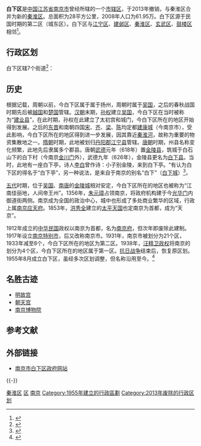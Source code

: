 {{主条目消歧义|白下区现已撤销，与原秦淮区合并为新的'''[[秦淮区|秦淮区]]'''；关于古城池，见[[白下城|白下城]]；古代县份，见[[白下县|白下县]]。}}
{{Infobox China County
| county  = 白下区<br>（已撤销）
| Photo =
| Photoname= [[中山东路_(南京)|中山东路]]夜景
| map = Range of Baixia District.png
| customimage = 
| Pinyin   = 
| Belong = [[江苏省|江苏省]][[南京市|南京市]]
| Types= [[市辖区|市辖区]]
| admincode = 320103
| founded = 
| seat = 
| officerTitle= 
| officer = 
| officerTitle2 = 
| officer2 = 
| division = 乡级区划数
| town= 
| township= 
| subdistrict= 7
| dialect= [[南京话|南京话]]
| post code= 
| phone code = 025
| coordinate = 
| area = 28[[平方公里|平方公里]]
| area land = 
| area water =  
| census yr = 2008
| pop = 61.95万
| density = 
| GDP = 
| web = http://www.njbx.gov.cn
| web_title = 白下区政府网
}}

'''白下区'''是[[中国|中国]][[江苏省|江苏省]][[南京市|南京市]]曾经所辖的一个[[市辖区|市辖区]]，于2013年撤销，与秦淮区合并为新的[[秦淮区|秦淮区]]。总面积为28平方公里，2008年人口为61.95万。白下区源于民国时期的第二区（城东区）。白下区与[[江宁区_(南京市)|江宁区]]、[[建邺区|建邺区]]、[[秦淮区|秦淮区]]、[[玄武区|玄武区]]、[[鼓楼区_(南京市)|鼓楼区]]相邻<ref>{{cite web|author=白下区人民政府|title=地理位置|url=http://www.njbx.gov.cn/col/col159/|accessdate=2012-07-16|deadurl=yes|archiveurl=https://web.archive.org/web/20120905083543/http://www.njbx.gov.cn/col/col159/|archivedate=2012-09-05}}</ref>。

==行政区划==
白下区辖7个街道<ref>{{cite web|author=白下区人民政府|title=行政区划|url=http://www.njbx.gov.cn/col/col1667/|accessdate=2012-07-16|deadurl=yes|archiveurl=https://web.archive.org/web/20120905082630/http://www.njbx.gov.cn/col/col1667/|archivedate=2012-09-05}}</ref>：

{{PRC admin/children|32/01/03}}

==历史==
根据记载，周朝以前，今白下区属于属于扬州，周朝时属于[[吴国|吴国]]，之后的春秋战国时期先后被[[越国|越国]]和[[楚国|楚国]]管辖。[[汉朝|汉朝]]末期，[[孙权|孙权]]建立[[孫吳_(三國)|吴国]]，今白下区在当时被称为“[[建业县|建业县]]”，在此时期，孙权在此建立了太初宫和城门，今白下区所在的地区开始得到发展。之后的[[东晋|东晋]]和南朝四国[[南朝宋|宋]]、[[南朝齐|齐]]、[[南朝梁|梁]]、[[南朝陈|陈]]均定都[[建康城|建康城]]（今南京市），受此影响，今白下区所在的地区得到进一步发展，因其靠近[[秦淮河|秦淮河]]，故称为重要的物资集散地之一。[[隋朝|隋朝]]时期，此地被划归[[丹阳郡|丹阳郡]][[江宁县_(西晋)|江宁县]]管辖。[[唐朝|唐朝]]时期，州县名称变化频繁，此地先后隶属多个郡县。唐朝[[武德|武德]]元年（618年）置[[金陵县|金陵县]]，筑城于白石山下的白下村（今南京[[金川门|金川门]]外），武德九年（626年），金陵县更名为[[白下县|白下县]]。当时，此地有一座白下亭，诗人[[李白|李白]]曾作诗：小子别金陵，来到白下亭。“有认为白下区的得名于“白下亭”，另一种说法，是来自于南京的别名“白下”（[[白下城|白下城]]）<ref>{{Cite web |url=http://news.sina.com.cn/c/2008-07-11/030614146387s.shtml |title=白下城其实不在白下区 |accessdate=2013-12-22 |author= |date=2008年7月11日 |work= |publisher=新浪网，来源：现代快报 |language=Zh-hans |archive-date=2019-08-12 |archive-url=https://web.archive.org/web/20190812103748/http://news.sina.com.cn/c/2008-07-11/030614146387s.shtml |dead-url=no }}</ref>。

[[五代|五代]]时期，位于[[杨吴|吴国]]、[[南唐|南唐]]的[[金陵城|金陵城]]相对安定，今白下区所在的地区也被称为“江南佳丽地，人间帝王州”。1356年，[[朱元璋|朱元璋]]占领南京，将政府机构建于今[[光华门|光华门]]内御道街两侧。南京成为全国的政治中心，城中也形成了多处商业繁华的区域，行政上属[[应天府_(明朝)|南京应天府]]。1853年，[[洪秀全|洪秀全]]建立的[[太平天国|太平天国]]也定南京为首都，成为“天京”。

1912年成立的[[中华民国|中华民国]]政权以南京为首都，名为[[南京府|南京府]]，但次年即废除此建制。1917年设立[[南京特别市|南京特别市]]，后又改称南京市。1931年，南京市被划分为21个区，1933年减至8个，今白下区所在的地区为第二区。1938年，[[汪精卫政权|汪精卫政权]]将南京的划分为4个区，今白下区所在的地区属于第一区。[[抗日战争|抗日战争]]结束后，恢复原区划。1955年8月成立白下区，虽经多次区划调整，但名称沿用至今。<ref>{{cite web|author=白下区人民政府|title=历史沿革|url=http://www.njbx.gov.cn/col/col160/|accessdate=2012-07-16|deadurl=yes|archiveurl=https://web.archive.org/web/20120905082136/http://www.njbx.gov.cn/col/col160/|archivedate=2012-09-05}}</ref>

==名胜古迹==
*[[明故宫|明故宫]]
*[[南京朝天宫|朝天宫]]
*[[南京博物院|南京博物院]]

== 参考文献 ==
{{Wikisource|国务院关于同意江苏省调整南京市部分行政区划的批复 (2013年)|国务院关于同意江苏省调整南京市部分行政区划的批复}}
{{reflist}}

==外部链接==
*[https://web.archive.org/web/20060228110218/http://www.njbx.gov.cn/ 南京市白下区政府网站]

{{-}}
{{江苏行政区划}}
{{南京市白下区行政区划}}

{{南京}}
[[Category:秦淮区|]]
[[Category:南京行政区划史|区]]
[[Category:江苏已撤消的市辖区|南京]]
[[Category:1955年建立的行政區劃|Category:1955年建立的行政區劃]]
[[Category:2013年废除的行政区划|Category:2013年废除的行政区划]]